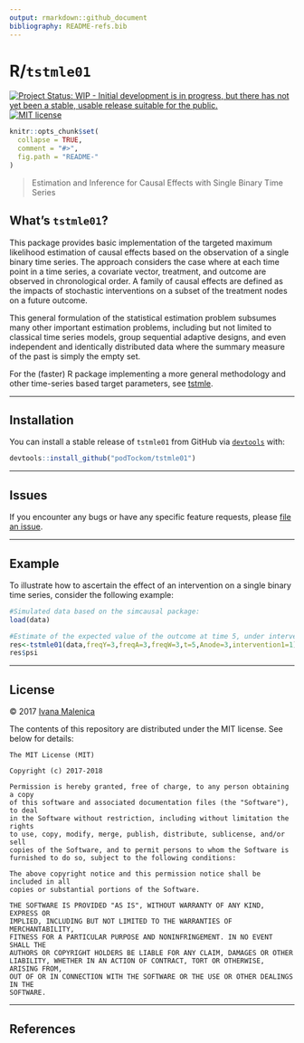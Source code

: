 ```yaml
---
output: rmarkdown::github_document
bibliography: README-refs.bib
---
```


# R/`tstmle01`

[![Project Status: WIP - Initial development is in progress, but there has not yet been a stable, usable release suitable for the public.](http://www.repostatus.org/badges/latest/wip.svg)](http://www.repostatus.org/#wip)
[![MIT license](http://img.shields.io/badge/license-MIT-brightgreen.svg)](http://opensource.org/licenses/MIT)

<!-- README.md is generated from README.Rmd. Please edit that file -->

```r
knitr::opts_chunk$set(
  collapse = TRUE,
  comment = "#>",
  fig.path = "README-"
)
```

> Estimation and Inference for Causal Effects with Single Binary Time Series

## What's `tstmle01`?

This package provides basic implementation of the targeted maximum likelihood estimation of causal
effects based on the observation of a single binary time series. The approach considers the case where at each time point in a time series, a covariate vector, treatment, and outcome are observed in chronological order. A family of causal effects are defined as the impacts of
stochastic interventions on a subset of the treatment nodes on a future outcome.

This general formulation of the statistical estimation problem subsumes many
other important estimation problems, including but not limited to classical time
series models, group sequential adaptive designs, and even independent and
identically distributed data where the summary measure of the past is simply the
empty set. 

For the (faster) R package implementing a more general methodology and other time-series based target parameters, see [tstmle](https://github.com/podTockom/tstmle/).  

---

## Installation

You can install a stable release of `tstmle01` from GitHub via
[`devtools`](https://www.rstudio.com/products/rpackages/devtools/) with:

```r
devtools::install_github("podTockom/tstmle01")
```

---

## Issues

If you encounter any bugs or have any specific feature requests, please [file an
issue](https://github.com/podTockom/tstmle01/issues).

---

## Example

To illustrate how to ascertain the effect of an
intervention on a single binary time series, consider the following example:

```r
#Simulated data based on the simcausal package:
load(data)

#Estimate of the expected value of the outcome at time 5, under intervention on Anode 3:
res<-tstmle01(data,freqY=3,freqA=3,freqW=3,t=5,Anode=3,intervention1=1)
res$psi

```

---

## License

&copy; 2017 [Ivana Malenica](https://github.com/podTockom)

The contents of this repository are distributed under the MIT license. See
below for details:
```
The MIT License (MIT)

Copyright (c) 2017-2018

Permission is hereby granted, free of charge, to any person obtaining a copy
of this software and associated documentation files (the "Software"), to deal
in the Software without restriction, including without limitation the rights
to use, copy, modify, merge, publish, distribute, sublicense, and/or sell
copies of the Software, and to permit persons to whom the Software is
furnished to do so, subject to the following conditions:

The above copyright notice and this permission notice shall be included in all
copies or substantial portions of the Software.

THE SOFTWARE IS PROVIDED "AS IS", WITHOUT WARRANTY OF ANY KIND, EXPRESS OR
IMPLIED, INCLUDING BUT NOT LIMITED TO THE WARRANTIES OF MERCHANTABILITY,
FITNESS FOR A PARTICULAR PURPOSE AND NONINFRINGEMENT. IN NO EVENT SHALL THE
AUTHORS OR COPYRIGHT HOLDERS BE LIABLE FOR ANY CLAIM, DAMAGES OR OTHER
LIABILITY, WHETHER IN AN ACTION OF CONTRACT, TORT OR OTHERWISE, ARISING FROM,
OUT OF OR IN CONNECTION WITH THE SOFTWARE OR THE USE OR OTHER DEALINGS IN THE
SOFTWARE.
```

---

## References




